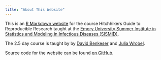 ```yaml
---
title: "About This Website"
---
```


This is an [R Markdown website](http://rmarkdown.rstudio.com/rmarkdown_websites.html) for the course Hitchhikers Guide to Reproducible Research taught at the [Emory University Summer Institute in Statistics and Modeling in Infectious Diseases (SISMID)](https://sph.emory.edu/SISMID/index.html).

The 2.5 day course is taught by by [David Benkeser](https://davidbphd.com/) and [Julia Wrobel](http://juliawrobel.com/).

Source code for the website can be found [on GitHub](https://github.com/julia-wrobel/reproducible_research).

